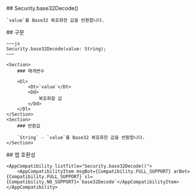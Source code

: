 
<Section>
    ## Security.base32Decode()

    `value`를 Base32 복호화한 값을 반환합니다.
</Section>
<Section>
    ## 구문

    ~~~js
    Security.base32Decode(value: String);
    ~~~

    <Section>
        ### 매개변수

        <Dl>
            <Dt>`value`</Dt>
            <Dd>
                복호화할 값
            </Dd>
        </Dl>
    </Section>
    <Section>
        ### 반환값

        `String` - `value`를 Base32 복호화한 값을 반환합니다.
    </Section>
</Section>
<Section>
    ## 앱 호환성

    <AppCompatibility listTitle="Security.base32Decode()">
        <AppCompatibilityItem msgBot={Compatibility.FULL_SUPPORT} arBot={Compatibility.FULL_SUPPORT} sl={Compatibility.NO_SUPPORT}>`base32Decode`</AppCompatibilityItem>
    </AppCompatibility>
</Section>